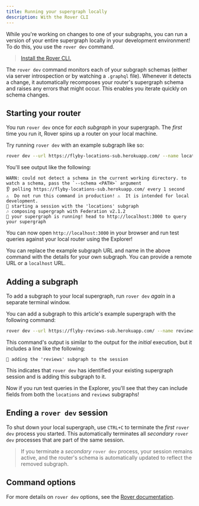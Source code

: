 ```yaml
---
title: Running your supergraph locally
description: With the Rover CLI
---
```


While you're working on changes to one of your subgraphs, you can run a version of your entire supergraph locally in your development environment! To do this, you use the `rover dev` command.

> [Install the Rover CLI.](/rover/getting-started/)

The `rover dev` command monitors each of your subgraph schemas (either via server introspection or by watching a `.graphql` file). Whenever it detects a change, it automatically recomposes your router's supergraph schema and raises any errors that might occur. This enables you iterate quickly on schema changes.

## Starting your router

You run `rover dev` once for _each subgraph_ in your supergraph. The _first_ time you run it, Rover spins up a router on your local machine.

Try running `rover dev` with an example subgraph like so:

```bash
rover dev --url https://flyby-locations-sub.herokuapp.com/ --name locations
```

You'll see output like the following:

```
WARN: could not detect a schema in the current working directory. to watch a schema, pass the `--schema <PATH>` argument
👂 polling https://flyby-locations-sub.herokuapp.com/ every 1 second
⚠️  Do not run this command in production! ⚠️  It is intended for local development.
🛫 starting a session with the 'locations' subgraph
🎶 composing supergraph with Federation v2.1.2
🚀 your supergraph is running! head to http://localhost:3000 to query your supergraph
```

You can now open `http://localhost:3000` in your browser and run test queries against your local router using the Explorer!

You can replace the example subgraph URL and name in the above command with the details for your own subgraph. You can provide a remote URL or a `localhost` URL.

## Adding a subgraph

To add a subgraph to your local supergraph, run `rover dev` _again_ in a separate terminal window.

You can add a subgraph to this article's example supergraph with the following command:

```bash
rover dev --url https://flyby-reviews-sub.herokuapp.com/ --name reviews
```

This command's output is similar to the output for the _initial_ execution, but it includes a line like the following:

```
🐤 adding the 'reviews' subgraph to the session
```

This indicates that `rover dev` has identified your existing supergraph session and is adding this subgraph to it.

Now if you run test queries in the Explorer, you'll see that they can include fields from both the `locations` and `reviews` subgraphs!

## Ending a `rover dev` session

To shut down your local supergraph, use `CTRL+C` to terminate the _first_ `rover dev` process you started. This automatically terminates all _secondary_ `rover dev` processes that are part of the same session.

> If you terminate a _secondary_ `rover dev` process, your session remains active, and the router's schema is automatically updated to reflect the removed subgraph.

## Command options

For more details on `rover dev` options, see the [Rover documentation](/rover/commands/dev/).
